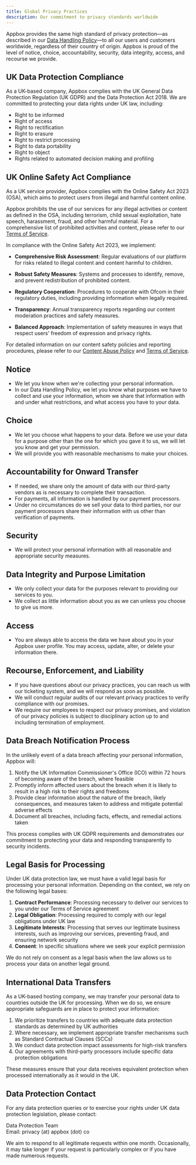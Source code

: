 ```yaml
---
title: Global Privacy Practices
description: Our commitment to privacy standards worldwide
---
```


Appbox provides the same high standard of privacy protection—as described in our [Data Handling Policy](/policies/data-handling-policy)—to all our users and customers worldwide, regardless of their country of origin. Appbox is proud of the level of notice, choice, accountability, security, data integrity, access, and recourse we provide.

## UK Data Protection Compliance

As a UK-based company, Appbox complies with the UK General Data Protection Regulation (UK GDPR) and the Data Protection Act 2018. We are committed to protecting your data rights under UK law, including:

- Right to be informed
- Right of access
- Right to rectification
- Right to erasure
- Right to restrict processing
- Right to data portability
- Right to object
- Rights related to automated decision making and profiling

## UK Online Safety Act Compliance

As a UK service provider, Appbox complies with the Online Safety Act 2023 (OSA), which aims to protect users from illegal and harmful content online. 

Appbox prohibits the use of our services for any illegal activities or content as defined in the OSA, including terrorism, child sexual exploitation, hate speech, harassment, fraud, and other harmful material. For a comprehensive list of prohibited activities and content, please refer to our [Terms of Service](/policies/terms-of-service).

In compliance with the Online Safety Act 2023, we implement:

- **Comprehensive Risk Assessment**: Regular evaluations of our platform for risks related to illegal content and content harmful to children.

- **Robust Safety Measures**: Systems and processes to identify, remove, and prevent redistribution of prohibited content.

- **Regulatory Cooperation**: Procedures to cooperate with Ofcom in their regulatory duties, including providing information when legally required.

- **Transparency**: Annual transparency reports regarding our content moderation practices and safety measures.

- **Balanced Approach**: Implementation of safety measures in ways that respect users' freedom of expression and privacy rights.

For detailed information on our content safety policies and reporting procedures, please refer to our [Content Abuse Policy](/policies/content-abuse-policy) and [Terms of Service](/policies/terms-of-service).

## Notice

* We let you know when we're collecting your personal information.
* In our Data Handling Policy, we let you know what purposes we have to collect and use your information, whom we share that information with and under what restrictions, and what access you have to your data.

## Choice

* We let you choose what happens to your data. Before we use your data for a purpose other than the one for which you gave it to us, we will let you know and get your permission.
* We will provide you with reasonable mechanisms to make your choices.

## Accountability for Onward Transfer

* If needed, we share only the amount of data with our third-party vendors as is necessary to complete their transaction.
* For payments, all information is handled by our payment processors.
* Under no circumstances do we sell your data to third parties, nor our payment processors share their information with us other than verification of payments.

## Security

* We will protect your personal information with all reasonable and appropriate security measures.

## Data Integrity and Purpose Limitation

* We only collect your data for the purposes relevant to providing our services to you.
* We collect as little information about you as we can unless you choose to give us more.

## Access

* You are always able to access the data we have about you in your Appbox user profile. You may access, update, alter, or delete your information there.

## Recourse, Enforcement, and Liability

* If you have questions about our privacy practices, you can reach us with our ticketing system, and we will respond as soon as possible.
* We will conduct regular audits of our relevant privacy practices to verify compliance with our promises.
* We require our employees to respect our privacy promises, and violation of our privacy policies is subject to disciplinary action up to and including termination of employment.

## Data Breach Notification Process

In the unlikely event of a data breach affecting your personal information, Appbox will:

1. Notify the UK Information Commissioner's Office (ICO) within 72 hours of becoming aware of the breach, where feasible
2. Promptly inform affected users about the breach when it is likely to result in a high risk to their rights and freedoms
3. Provide clear information about the nature of the breach, likely consequences, and measures taken to address and mitigate potential adverse effects
4. Document all breaches, including facts, effects, and remedial actions taken

This process complies with UK GDPR requirements and demonstrates our commitment to protecting your data and responding transparently to security incidents.

## Legal Basis for Processing

Under UK data protection law, we must have a valid legal basis for processing your personal information. Depending on the context, we rely on the following legal bases:

1. **Contract Performance**: Processing necessary to deliver our services to you under our Terms of Service agreement
2. **Legal Obligation**: Processing required to comply with our legal obligations under UK law
3. **Legitimate Interests**: Processing that serves our legitimate business interests, such as improving our services, preventing fraud, and ensuring network security
4. **Consent**: In specific situations where we seek your explicit permission

We do not rely on consent as a legal basis when the law allows us to process your data on another legal ground.

## International Data Transfers

As a UK-based hosting company, we may transfer your personal data to countries outside the UK for processing. When we do so, we ensure appropriate safeguards are in place to protect your information:

1. We prioritize transfers to countries with adequate data protection standards as determined by UK authorities
2. Where necessary, we implement appropriate transfer mechanisms such as Standard Contractual Clauses (SCCs)
3. We conduct data protection impact assessments for high-risk transfers
4. Our agreements with third-party processors include specific data protection obligations

These measures ensure that your data receives equivalent protection when processed internationally as it would in the UK.

## Data Protection Contact

For any data protection queries or to exercise your rights under UK data protection legislation, please contact:

Data Protection Team  
Email: privacy (at) appbox (dot) co

We aim to respond to all legitimate requests within one month. Occasionally, it may take longer if your request is particularly complex or if you have made numerous requests. 